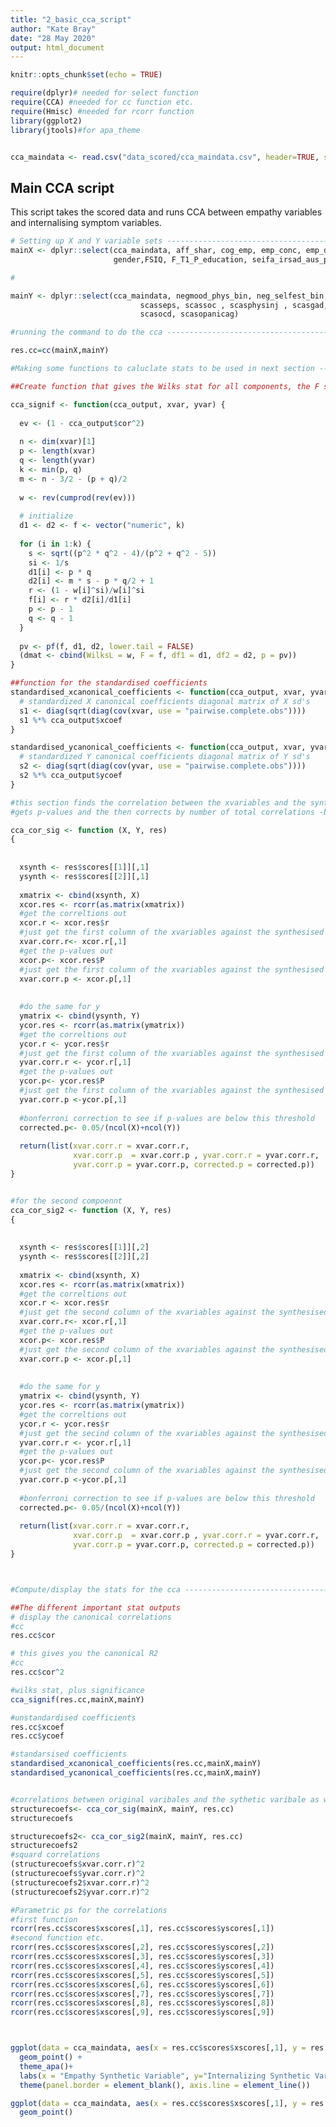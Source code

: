 ```yaml
---
title: "2_basic_cca_script"
author: "Kate Bray"
date: "28 May 2020"
output: html_document
---
```


```r
knitr::opts_chunk$set(echo = TRUE)

require(dplyr)# needed for select function
require(CCA) #needed for cc function etc.
require(Hmisc) #needed for rcorr function
library(ggplot2)
library(jtools)#for apa_theme


cca_maindata <- read.csv("data_scored/cca_maindata.csv", header=TRUE, stringsAsFactors = FALSE)
```

## Main CCA script

This script takes the scored data and runs CCA between empathy variables and internalising symptom variables.


```r

# Setting up X and Y variable sets -------------------------------------------------------------
mainX <- dplyr::select(cca_maindata, aff_shar, cog_emp, emp_conc, emp_dist, silent_films_total,
                       gender,FSIQ, F_T1_P_education, seifa_irsad_aus_percent)

#

mainY <- dplyr::select(cca_maindata, negmood_phys_bin, neg_selfest_bin, ineff_bin, intprobs_bin, 
                             scasseps, scassoc , scasphysinj , scasgad, 
                             scasocd, scasopanicag)

#running the command to do the cca ---------------------------------------------------------------

res.cc=cc(mainX,mainY)

#Making some functions to caluclate stats to be used in next section -----------------------------

##Create function that gives the Wilks stat for all components, the F stat, degrees of freedom and pvalues

cca_signif <- function(cca_output, xvar, yvar) {
  
  ev <- (1 - cca_output$cor^2)
  
  n <- dim(xvar)[1]
  p <- length(xvar)
  q <- length(yvar)
  k <- min(p, q)
  m <- n - 3/2 - (p + q)/2
  
  w <- rev(cumprod(rev(ev)))
  
  # initialize
  d1 <- d2 <- f <- vector("numeric", k)
  
  for (i in 1:k) {
    s <- sqrt((p^2 * q^2 - 4)/(p^2 + q^2 - 5))
    si <- 1/s
    d1[i] <- p * q
    d2[i] <- m * s - p * q/2 + 1
    r <- (1 - w[i]^si)/w[i]^si
    f[i] <- r * d2[i]/d1[i]
    p <- p - 1
    q <- q - 1
  }
  
  pv <- pf(f, d1, d2, lower.tail = FALSE)
  (dmat <- cbind(WilksL = w, F = f, df1 = d1, df2 = d2, p = pv))
}

##function for the standardised coefficients
standardised_xcanonical_coefficients <- function(cca_output, xvar, yvar){
  # standardized X canonical coefficients diagonal matrix of X sd's
  s1 <- diag(sqrt(diag(cov(xvar, use = "pairwise.complete.obs"))))
  s1 %*% cca_output$xcoef
}

standardised_ycanonical_coefficients <- function(cca_output, xvar, yvar){
  # standardized Y canonical coefficients diagonal matrix of Y sd's
  s2 <- diag(sqrt(diag(cov(yvar, use = "pairwise.complete.obs"))))
  s2 %*% cca_output$ycoef
}

#this section finds the correlation between the xvariables and the synthetic x variable, and the y vavriables and the synthetic y. Made from modifying the compute function.
#gets p-values and the then corrects by number of total correlations -bonferroni

cca_cor_sig <- function (X, Y, res) 
{
  
  
  xsynth <- res$scores[[1]][,1]
  ysynth <- res$scores[[2]][,1]
  
  xmatrix <- cbind(xsynth, X)
  xcor.res <- rcorr(as.matrix(xmatrix))
  #get the correltions out
  xcor.r <- xcor.res$r
  #just get the first column of the xvariables against the synthesised x variable scores
  xvar.corr.r<- xcor.r[,1]
  #get the p-values out
  xcor.p<- xcor.res$P
  #just get the first column of the xvariables against the synthesised x variable scores
  xvar.corr.p <- xcor.p[,1]
  
  
  #do the same for y
  ymatrix <- cbind(ysynth, Y)
  ycor.res <- rcorr(as.matrix(ymatrix))
  #get the correltions out
  ycor.r <- ycor.res$r
  #just get the first column of the xvariables against the synthesised x variable scores
  yvar.corr.r <- ycor.r[,1]
  #get the p-values out
  ycor.p<- ycor.res$P
  #just get the first column of the xvariables against the synthesised x variable scores
  yvar.corr.p <-ycor.p[,1]
  
  #bonferroni correction to see if p-values are below this threshold
  corrected.p<- 0.05/(ncol(X)+ncol(Y))
  
  return(list(xvar.corr.r = xvar.corr.r, 
              xvar.corr.p  = xvar.corr.p , yvar.corr.r = yvar.corr.r, 
              yvar.corr.p = yvar.corr.p, corrected.p = corrected.p))
}


#for the second compoennt
cca_cor_sig2 <- function (X, Y, res) 
{
  
  
  xsynth <- res$scores[[1]][,2]
  ysynth <- res$scores[[2]][,2]
  
  xmatrix <- cbind(xsynth, X)
  xcor.res <- rcorr(as.matrix(xmatrix))
  #get the correltions out
  xcor.r <- xcor.res$r
  #just get the second column of the xvariables against the synthesised x variable scores
  xvar.corr.r<- xcor.r[,1]
  #get the p-values out
  xcor.p<- xcor.res$P
  #just get the second column of the xvariables against the synthesised x variable scores
  xvar.corr.p <- xcor.p[,1]
  
  
  #do the same for y
  ymatrix <- cbind(ysynth, Y)
  ycor.res <- rcorr(as.matrix(ymatrix))
  #get the correltions out
  ycor.r <- ycor.res$r
  #just get the secind column of the xvariables against the synthesised x variable scores
  yvar.corr.r <- ycor.r[,1]
  #get the p-values out
  ycor.p<- ycor.res$P
  #just get the second column of the xvariables against the synthesised x variable scores
  yvar.corr.p <-ycor.p[,1]
  
  #bonferroni correction to see if p-values are below this threshold
  corrected.p<- 0.05/(ncol(X)+ncol(Y))
  
  return(list(xvar.corr.r = xvar.corr.r, 
              xvar.corr.p  = xvar.corr.p , yvar.corr.r = yvar.corr.r, 
              yvar.corr.p = yvar.corr.p, corrected.p = corrected.p))
}



#Compute/display the stats for the cca ------------------------------------------------------------

##The different important stat outputs
# display the canonical correlations
#cc
res.cc$cor

# this gives you the canonical R2
#cc
res.cc$cor^2

#wilks stat, plus significance
cca_signif(res.cc,mainX,mainY)

#unstandardised coefficients
res.cc$xcoef
res.cc$ycoef

#standarsised coefficients
standardised_xcanonical_coefficients(res.cc,mainX,mainY)
standardised_ycanonical_coefficients(res.cc,mainX,mainY)


#correlations between original varibales and the sythetic varibale as well as pvalues
structurecoefs<- cca_cor_sig(mainX, mainY, res.cc)
structurecoefs

structurecoefs2<- cca_cor_sig2(mainX, mainY, res.cc)
structurecoefs2
#squard correlations
(structurecoefs$xvar.corr.r)^2
(structurecoefs$yvar.corr.r)^2
(structurecoefs2$xvar.corr.r)^2
(structurecoefs2$yvar.corr.r)^2

#Parametric ps for the correlations
#first function
rcorr(res.cc$scores$xscores[,1], res.cc$scores$yscores[,1])
#second function etc.
rcorr(res.cc$scores$xscores[,2], res.cc$scores$yscores[,2])
rcorr(res.cc$scores$xscores[,3], res.cc$scores$yscores[,3])
rcorr(res.cc$scores$xscores[,4], res.cc$scores$yscores[,4])
rcorr(res.cc$scores$xscores[,5], res.cc$scores$yscores[,5])
rcorr(res.cc$scores$xscores[,6], res.cc$scores$yscores[,6])
rcorr(res.cc$scores$xscores[,7], res.cc$scores$yscores[,7])
rcorr(res.cc$scores$xscores[,8], res.cc$scores$yscores[,8])
rcorr(res.cc$scores$xscores[,9], res.cc$scores$yscores[,9])



ggplot(data = cca_maindata, aes(x = res.cc$scores$xscores[,1], y = res.cc$scores$yscores[,1])) +
  geom_point() +
  theme_apa()+ 
  labs(x = "Empathy Synthetic Variable", y="Internalizing Synthetic Variable")+
  theme(panel.border = element_blank(), axis.line = element_line())

ggplot(data = cca_maindata, aes(x = res.cc$scores$xscores[,1], y = res.cc$scores$yscores[,1], colour = factor(gender))) +
  geom_point()

```



